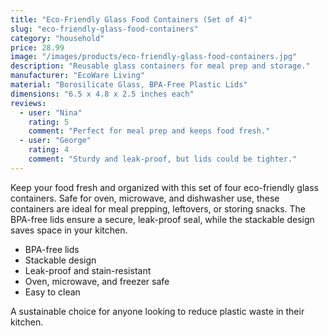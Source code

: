 ```yaml
---
title: "Eco-Friendly Glass Food Containers (Set of 4)"
slug: "eco-friendly-glass-food-containers"
category: "household"
price: 28.99
image: "/images/products/eco-friendly-glass-food-containers.jpg"
description: "Reusable glass containers for meal prep and storage."
manufacturer: "EcoWare Living"
material: "Borosilicate Glass, BPA-Free Plastic Lids"
dimensions: "6.5 x 4.8 x 2.5 inches each"
reviews:
  - user: "Nina"
    rating: 5
    comment: "Perfect for meal prep and keeps food fresh."
  - user: "George"
    rating: 4
    comment: "Sturdy and leak-proof, but lids could be tighter."
---
```


Keep your food fresh and organized with this set of four eco-friendly glass containers. Safe for oven, microwave, and dishwasher use, these containers are ideal for meal prepping, leftovers, or storing snacks. The BPA-free lids ensure a secure, leak-proof seal, while the stackable design saves space in your kitchen.

- BPA-free lids
- Stackable design
- Leak-proof and stain-resistant
- Oven, microwave, and freezer safe
- Easy to clean

A sustainable choice for anyone looking to reduce plastic waste in their kitchen.
